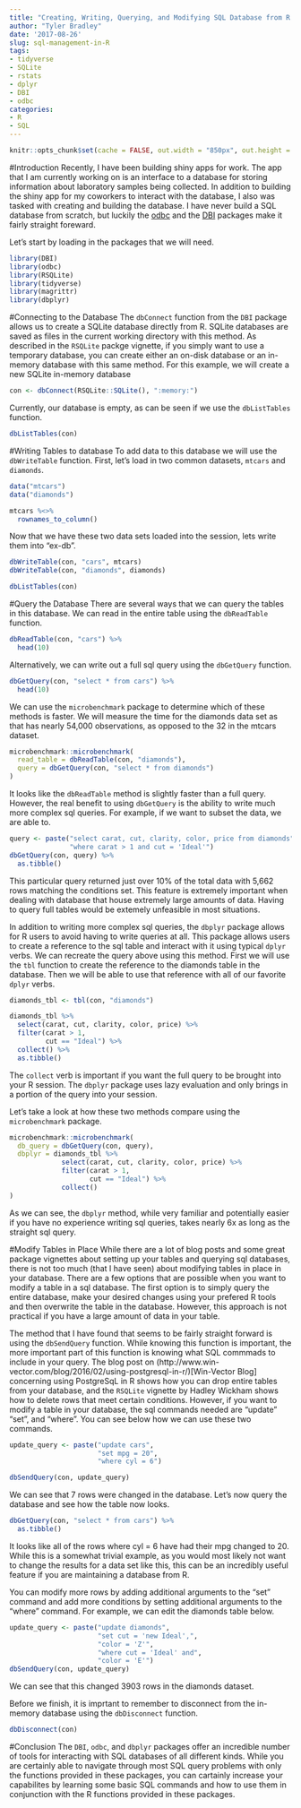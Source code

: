 ```yaml
---
title: "Creating, Writing, Querying, and Modifying SQL Database from R using odbc, dbplyr, and DBI"
author: "Tyler Bradley"
date: '2017-08-26'
slug: sql-management-in-R
tags:
- tidyverse
- SQLite
- rstats
- dplyr
- DBI
- odbc
categories:
- R
- SQL
---
```


```r
knitr::opts_chunk$set(cache = FALSE, out.width = "850px", out.height = "700px")
```

#Introduction
Recently, I have been building shiny apps for work. The app that I am currently working on is an interface to a database for storing information about laboratory samples being collected. In addition to building the shiny app for my coworkers to interact with the database, I also was tasked with creating and building the database. I have never build a SQL database from scratch, but luckily the [odbc](https://github.com/rstats-db/odbc) and the [DBI](https://github.com/rstats-db/DBI) packages make it fairly straight foreward. 


Let's start by loading in the packages that we will need.

```r
library(DBI)
library(odbc)
library(RSQLite)
library(tidyverse)
library(magrittr)
library(dbplyr)
```

#Connecting to the Database
The `dbConnect` function from the `DBI` package allows us to create a SQLite database directly from R. SQLite databases are saved as files in the current working directory with this method. As described in the `RSQLite` packge vignette, if you simply want to use a temporary database, you can create either an on-disk database or an in-memory database with this same method. For this example, we will create a new SQLite in-memory database

```r
con <- dbConnect(RSQLite::SQLite(), ":memory:")
```

Currently, our database is empty, as can be seen if we use the `dbListTables` function.

```r
dbListTables(con)
```

#Writing Tables to database
To add data to this database we will use the `dbWriteTable` function. First, let's load in two common datasets, `mtcars` and `diamonds`.

```r
data("mtcars")
data("diamonds")

mtcars %<>% 
  rownames_to_column()
```

Now that we have these two data sets loaded into the session, lets write them into "ex-db".

```r
dbWriteTable(con, "cars", mtcars)
dbWriteTable(con, "diamonds", diamonds)

dbListTables(con)
```

#Query the Database
There are several ways that we can query the tables in this database. We can read in the entire table using the `dbReadTable` function.

```r
dbReadTable(con, "cars") %>%
  head(10)
```

Alternatively, we can write out a full sql query using the `dbGetQuery` function.

```r
dbGetQuery(con, "select * from cars") %>%
  head(10) 
```

We can use the `microbenchmark` package to determine which of these methods is faster. We will measure the time for the diamonds data set as that has nearly 54,000 observations, as opposed to the 32 in the mtcars dataset.

```r
microbenchmark::microbenchmark(
  read_table = dbReadTable(con, "diamonds"),
  query = dbGetQuery(con, "select * from diamonds")
)

```


It looks like the `dbReadTable` method is slightly faster than a full query. However, the real benefit to using `dbGetQuery` is the ability to write much more complex sql queries. For example, if we want to subset the data, we are able to.

```r
query <- paste("select carat, cut, clarity, color, price from diamonds",
               "where carat > 1 and cut = 'Ideal'")
dbGetQuery(con, query) %>%
  as.tibble()
```


This particular query returned just over 10% of the total data with 5,662 rows matching the conditions set. This feature is extremely important when dealing with database that house extremely large amounts of data. Having to query full tables would be extemely unfeasible in most situations. 

In addition to writing more complex sql queries, the `dbplyr` package allows for R users to avoid having to write queries at all. This package allows users to create a reference to the sql table and interact with it using typical `dplyr` verbs. We can recreate the query above using this method. First we will use the `tbl` function to create the reference to the diamonds table in the database. Then we will be able to use that reference with all of our favorite `dplyr` verbs. 

```r
diamonds_tbl <- tbl(con, "diamonds")

diamonds_tbl %>%
  select(carat, cut, clarity, color, price) %>%
  filter(carat > 1, 
         cut == "Ideal") %>% 
  collect() %>%
  as.tibble()
```


The `collect` verb is important if you want the full query to be brought into your R session. The `dbplyr` package uses lazy evaluation and only brings in a portion of the query into your session. 


Let's take a look at how these two methods compare using the `microbenchmark` package.

```r
microbenchmark::microbenchmark(
  db_query = dbGetQuery(con, query),
  dbplyr = diamonds_tbl %>%
             select(carat, cut, clarity, color, price) %>%
             filter(carat > 1, 
                    cut == "Ideal") %>% 
             collect()
)

```

As we can see, the `dbplyr` method, while very familiar and potentially easier if you have no experience writing sql queries, takes nearly 6x as long as the straight sql query. 


#Modify Tables in Place
While there are a lot of blog posts and some great package vignettes about setting up your tables and querying sql databases, there is not too much (that I have seen) about modifying tables in place in your database. There are a few options that are possible when you want to modify a table in a sql database. The first option is to simply query the entire database, make your desired changes using your prefered R tools and then overwrite the table in the database. However, this approach is not practical if you have a large amount of data in your table. 

The method that I have found that seems to be fairly straight forward is using the `dbSendQuery` function. While knowing this function is important, the more important part of this function is knowing what SQL commmads to include in your query. The blog post on (http://www.win-vector.com/blog/2016/02/using-postgresql-in-r/)[Win-Vector Blog] concerning using PostgreSqL in R shows how you can drop entire tables from your database, and the `RSQLite` vignette by Hadley Wickham shows how to delete rows that meet certain conditions. However, if you want to modify a table in your database, the sql commands needed are "update" "set", and "where". You can see below how we can use these two commands.

```r
update_query <- paste("update cars",
                      "set mpg = 20",
                      "where cyl = 6")

dbSendQuery(con, update_query)
```


We can see that 7 rows were changed in the database. Let's now query the database and see how the table now looks.

```r
dbGetQuery(con, "select * from cars") %>%
  as.tibble()
```

It looks like all of the rows where cyl = 6 have had their mpg changed to 20. While this is a somewhat trivial example, as you would most likely not want to change the results for a data set like this, this can be an incredibly useful feature if you are maintaining a database from R. 

You can modify more rows by adding additional arguments to the "set" command and add more conditions by setting additional arguments to the "where" command. For example, we can edit the diamonds table below.

```r
update_query <- paste("update diamonds",
                      "set cut = 'new Ideal',",
                      "color = 'Z'",
                      "where cut = 'Ideal' and",
                      "color = 'E'")
dbSendQuery(con, update_query)
```

We can see that this changed 3903 rows in the diamonds dataset.

Before we finish, it is imprtant to remember to disconnect from the in-memory database using the `dbDisconnect` function.

```r
dbDisconnect(con)
```

#Conclusion
The `DBI`, `odbc`, and `dbplyr` packages offer an incredible number of tools for interacting with SQL databases of all different kinds. While you are certainly able to navigate through most SQL query problems with only the functions provided in these packages, you can cartainly increase your capabilites by learning some basic SQL commands and how to use them in conjunction with the R functions provided in these packages. 

